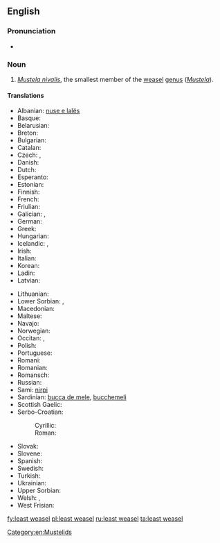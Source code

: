 ==English==

===Pronunciation===
* {{IPA|/ˈliːstˈwizəl/}}

===Noun===
{{wikipedia}}
{{en-noun|head=[[least]] [[weasel]]}}

# ''[[Mustela nivalis]]'', the smallest member of the [[weasel]] [[genus]] (''[[Mustela]]'').

====Translations====
{{trans-top|''Mustela nivalis''}}
* Albanian: [[nuse e lalës]]
* Basque: {{t|eu|erbinude}}
* Belarusian: {{t-|be|ласка}}
* Breton: {{t|br|kaerell}}
* Bulgarian: {{t|bg|невестулка|tr=nevestulka}}
* Catalan: {{t|ca|mostela|f}}
* Czech: {{t|cs|lasice}}, {{t|cs|kolčava}}
* Danish: {{t+|da|brud}}
* Dutch: {{t+|nl|wezel|m}}
* Esperanto: {{t|eo|mustelo}}
* Estonian: {{t|et|nirk}}
* Finnish: {{t+|fi|lumikko}}
* French: {{t+|fr|belette|f}}
* Friulian: {{t|fur|bilite}}
* Galician: {{t|gl|donicela|f}}, {{t|gl|denociña|f}}
* German: {{t+|de|Wiesel|n}}
* Greek: {{t+|el|νυφίτσα|f|tr=nyfítsa|sc=Grek}}
* Hungarian: {{t+|hu|menyét}}
* Icelandic: {{t+|is|hreysiköttur}}, {{t-|is|vesla}}
* Irish: {{t-|ga|bláthnaid ghallda|f}}
* Italian: {{t+|it|donnola|f}}
* Korean: {{t|ko|무산쇠족제비|tr=musansoejokjebi}}
* Ladin: {{t|lld|belora}}
* Latvian: {{t|lv|zebiekste}}
{{trans-mid}}
* Lithuanian: {{t-|lt|žebenkštis}}
* Lower Sorbian: {{t|hsb|łasyca}}, {{t|hsb|łasycka}}
* Macedonian: {{t|mk|невестулка|tr=nevestulka}}
* Maltese: {{t|mt|ballottra}}
* Navajo: {{tø|nv|dlǫ́ʼii yázhí}}
* Norwegian: {{t-|no|snømus}}
* Occitan: {{t|oc|mostèla|f}}, {{t|oc|polida|f}}
* Polish: {{t|pl|łasica|f}}
* Portuguese: {{t+|pt|doninha|f}}
* Romani: {{t|rom|boriori|f}}
* Romanian: {{t|ro|nevăstuica}}
* Romansch: {{t|rm|mustaila}}
* Russian: {{t+|ru|ласка|tr=laska|f}}
* Sami: [[nirpi]]
* Sardinian: [[bucca de mele]], [[bucchemeli]]
* Scottish Gaelic: {{t|gd|neas bheag}}
* Serbo-Croatian:
*: Cyrillic: {{t|sh|ласица|f}}
*: Roman: {{t|sh|lasica}}
* Slovak: {{t-|sk|lasica}}
* Slovene: {{t+|sl|podlasica}}
* Spanish: {{t|es|mostela|f}}
* Swedish: {{t-|sv|vessla}}
* Turkish: {{t+|tr|gelincik}}
* Ukrainian: {{t|uk|ласиця|tr=lasycja}}
* Upper Sorbian: {{t|hsb|kohlica}}
* Welsh: {{t|cy|bronwen}}, {{t|cy|gwenci}}
* West Frisian: {{t|fy|wezeling}}
{{trans-bottom}}

[[Category:en:Mustelids]]

[[fy:least weasel]]
[[pl:least weasel]]
[[ru:least weasel]]
[[ta:least weasel]]